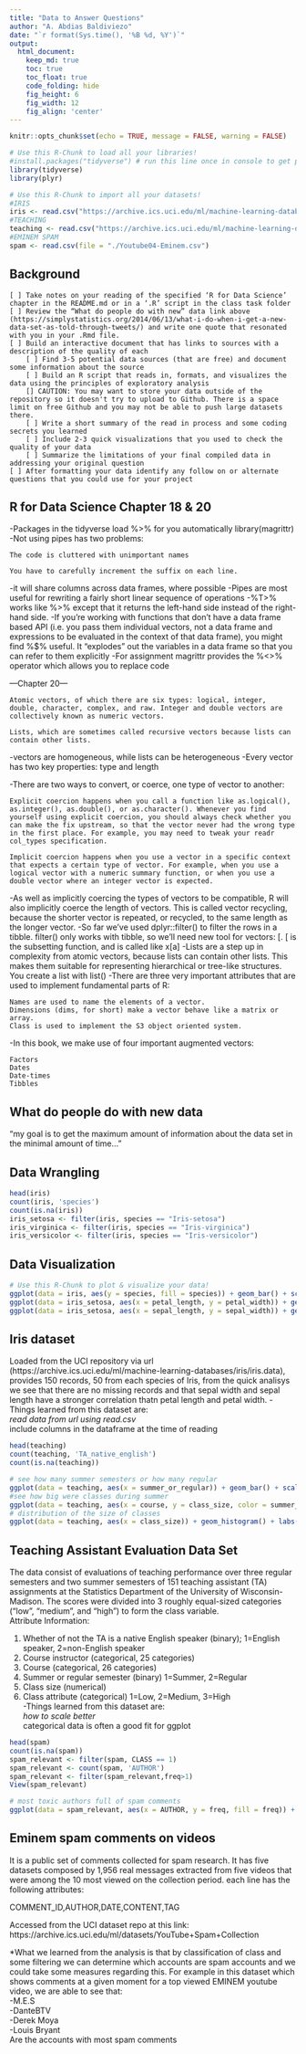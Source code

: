 ```yaml
---
title: "Data to Answer Questions"
author: "A. Abdias Baldiviezo"
date: "`r format(Sys.time(), '%B %d, %Y')`"
output:
  html_document:  
    keep_md: true
    toc: true
    toc_float: true
    code_folding: hide
    fig_height: 6
    fig_width: 12
    fig_align: 'center'
---
```


```r
knitr::opts_chunk$set(echo = TRUE, message = FALSE, warning = FALSE)
```

```r
# Use this R-Chunk to load all your libraries!
#install.packages("tidyverse") # run this line once in console to get package
library(tidyverse)
library(plyr)
```

```r
# Use this R-Chunk to import all your datasets!
#IRIS
iris <- read.csv("https://archive.ics.uci.edu/ml/machine-learning-databases/iris/iris.data", col.names = c("sepal_length","sepal_width","petal_length","petal_width","species"), header = FALSE)
#TEACHING
teaching <- read.csv("https://archive.ics.uci.edu/ml/machine-learning-databases/tae/tae.data",  col.names = c("TA_native_english","course_instructor","course","summer_or_regular","class_size","class_attrib"), header = FALSE)
#EMINEM SPAM
spam <- read.csv(file = "./Youtube04-Eminem.csv")
```

## Background


    [ ] Take notes on your reading of the specified ‘R for Data Science’ chapter in the README.md or in a ‘.R’ script in the class task folder
    [ ] Review the “What do people do with new” data link above (https://simplystatistics.org/2014/06/13/what-i-do-when-i-get-a-new-data-set-as-told-through-tweets/) and write one quote that resonated with you in your .Rmd file.
    [ ] Build an interactive document that has links to sources with a description of the quality of each
        [ ] Find 3-5 potential data sources (that are free) and document some information about the source
        [ ] Build an R script that reads in, formats, and visualizes the data using the principles of exploratory analysis
        [] CAUTION: You may want to store your data outside of the repository so it doesn't try to upload to Github. There is a space limit on free Github and you may not be able to push large datasets there.
        [ ] Write a short summary of the read in process and some coding secrets you learned
        [ ] Include 2-3 quick visualizations that you used to check the quality of your data
        [ ] Summarize the limitations of your final compiled data in addressing your original question
    [ ] After formatting your data identify any follow on or alternate questions that you could use for your project

## R for Data Science Chapter 18 & 20

-Packages in the tidyverse load %>% for you automatically library(magrittr)
-Not using pipes has two problems:

    The code is cluttered with unimportant names

    You have to carefully increment the suffix on each line.
-it will share columns across data frames, where possible
-Pipes are most useful for rewriting a fairly short linear sequence of operations
-%T>% works like %>% except that it returns the left-hand side instead of the right-hand side.
-If you’re working with functions that don’t have a data frame based API
(i.e. you pass them individual vectors, not a data frame and expressions to be evaluated in the context of that data frame), you might find %$% useful. It “explodes” out the variables in a data frame so that you can refer to them explicitly
-For assignment magrittr provides the %<>% operator which allows you to replace code

---Chapter 20---


    Atomic vectors, of which there are six types: logical, integer, double, character, complex, and raw. Integer and double vectors are collectively known as numeric vectors.

    Lists, which are sometimes called recursive vectors because lists can contain other lists.

-vectors are homogeneous, while lists can be heterogeneous
-Every vector has two key properties: type and length

-There are two ways to convert, or coerce, one type of vector to another:

    Explicit coercion happens when you call a function like as.logical(), as.integer(), as.double(), or as.character(). Whenever you find yourself using explicit coercion, you should always check whether you can make the fix upstream, so that the vector never had the wrong type in the first place. For example, you may need to tweak your readr col_types specification.

    Implicit coercion happens when you use a vector in a specific context that expects a certain type of vector. For example, when you use a logical vector with a numeric summary function, or when you use a double vector where an integer vector is expected.
-As well as implicitly coercing the types of vectors to be compatible, R will also implicitly coerce the length of vectors. This is called vector recycling, because the shorter vector is repeated, or recycled, to the same length as the longer vector.
-So far we’ve used dplyr::filter() to filter the rows in a tibble. filter() only works with tibble, so we’ll need new tool for vectors: [. [ is the subsetting function, and is called like x[a]
-Lists are a step up in complexity from atomic vectors, because lists can contain other lists. This makes them suitable for representing hierarchical or tree-like structures. You create a list with list()
-There are three very important attributes that are used to implement fundamental parts of R:

    Names are used to name the elements of a vector.
    Dimensions (dims, for short) make a vector behave like a matrix or array.
    Class is used to implement the S3 object oriented system.
-In this book, we make use of four important augmented vectors:

    Factors
    Dates
    Date-times
    Tibbles
    
## What do people do with new data

"my goal is to get the maximum amount of information about the data set in the minimal amount of time..."

## Data Wrangling

```r
head(iris)
count(iris, 'species')
count(is.na(iris))
iris_setosa <- filter(iris, species == "Iris-setosa")
iris_virginica <- filter(iris, species == "Iris-virginica")
iris_versicolor <- filter(iris, species == "Iris-versicolor")
```

## Data Visualization

```r
# Use this R-Chunk to plot & visualize your data!
ggplot(data = iris, aes(y = species, fill = species)) + geom_bar() + scale_x_continuous(breaks = seq(0, 50, by = 5)) + labs(title = "Quantity of each species")
ggplot(data = iris_setosa, aes(x = petal_length, y = petal_width)) + geom_point() + labs(title = "Petal correlation between length and width (Iris Setosa)")
ggplot(data = iris_setosa, aes(x = sepal_length, y = sepal_width)) + geom_point() + labs(title = "Sepal correlation between length and width (Iris Setosa)")
```

## Iris dataset
Loaded from the UCI repository via url (https://archive.ics.uci.edu/ml/machine-learning-databases/iris/iris.data), provides 150 records, 50 from each species of Iris, from the quick analisys we see that there are no missing records and that sepal width and sepal length have a stronger correlation thatn petal length and petal width.
-Things learned from this dataset are:<br>
*read data from url using read.csv<br>
*include columns in the dataframe at the time of reading<br>

```r
head(teaching)
count(teaching, 'TA_native_english')
count(is.na(teaching))
```

```r
# see how many summer semesters or how many regular
ggplot(data = teaching, aes(x = summer_or_regular)) + geom_bar() + scale_y_continuous(breaks = seq(0,150, by = 10)) + labs(title = "No. of Summer & Regular Semesters ")
#see how big were classes during summer
ggplot(data = teaching, aes(x = course, y = class_size, color = summer_or_regular)) + geom_point() + scale_x_continuous(breaks = seq(0,30, by = 1)) + labs(title = "How big classes were during each semester")
# distribution of the size of classes
ggplot(data = teaching, aes(x = class_size)) + geom_histogram() + labs(title = "Class Size distribution")
```

## Teaching Assistant Evaluation Data Set
The data consist of evaluations of teaching performance over three regular semesters and two summer semesters of 151 teaching assistant (TA) assignments at the Statistics Department of the University of Wisconsin-Madison. The scores were divided into 3 roughly equal-sized categories ("low", "medium", and "high") to form the class variable.<br>
Attribute Information:

1. Whether of not the TA is a native English speaker (binary); 1=English speaker, 2=non-English speaker
2. Course instructor (categorical, 25 categories)
3. Course (categorical, 26 categories)
4. Summer or regular semester (binary) 1=Summer, 2=Regular
5. Class size (numerical)
6. Class attribute (categorical) 1=Low, 2=Medium, 3=High
<br>
-Things learned from this dataset are:<br>
*how to scale better<br>
*categorical data is often a good fit for ggplot<br>

```r
head(spam)
count(is.na(spam))
spam_relevant <- filter(spam, CLASS == 1)
spam_relevant <- count(spam, 'AUTHOR') 
spam_relevant <- filter(spam_relevant,freq>1)
View(spam_relevant)

```

```r
# most toxic authors full of spam comments
ggplot(data = spam_relevant, aes(x = AUTHOR, y = freq, fill = freq)) + geom_bar(stat = "identity") + theme(axis.text.x = element_text(angle = 90, hjust = 1))
```

## Eminem spam comments on videos
It is a public set of comments collected for spam research. It has five datasets composed by 1,956 real messages extracted from five videos that were among the 10 most viewed on the collection period.
each line has the following attributes:

COMMENT_ID,AUTHOR,DATE,CONTENT,TAG

Accessed from the UCI dataset repo at this link: https://archive.ics.uci.edu/ml/datasets/YouTube+Spam+Collection

*What we learned from the analysis is that by classification of class and some filtering we can determine which accounts are spam accounts and we could take some measures regarding this. For example in this dataset which shows comments at a given moment for a top viewed EMINEM youtube video, we are able to see that:<br>
-M.E.S<br>
-DanteBTV<br>
-Derek Moya<br>
-Louis Bryant<br>
Are the accounts with most spam comments
